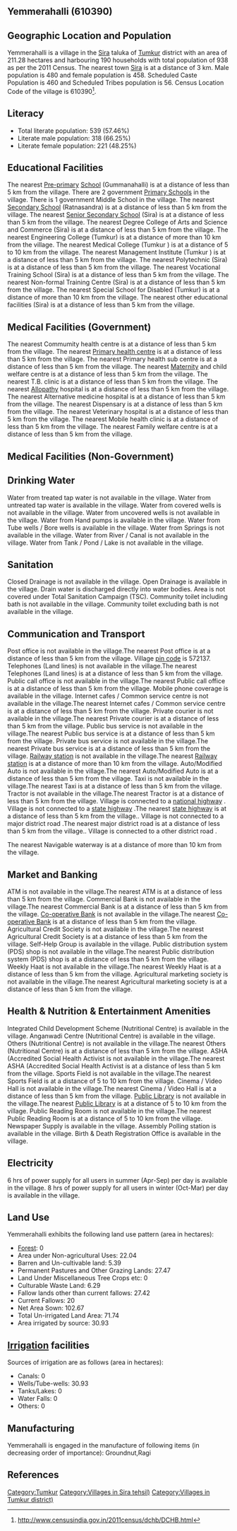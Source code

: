 {{Infobox settlement
| name=Yemmerahalli
| native_name=
| native_name_lang=
| other_name=
| nickname=
| settlement_type=Village
| image_skyline=
| image_alt=
| image_caption=
| pushpin_map=India Karnataka
| pushpin_label_position=right
| pushpin_map_alt=
| pushpin_map_caption=Location in Karnataka, India
| latd=
| latm=
| lats=
| latNS=
| longd=
| longm=
| longs=
| longEW=
| coordinates_display=inline,title
| subdivision_type=Country
| subdivision_name={{flag|India}}
| subdivision_type1=[[States and territories of India|State]]
| subdivision_name1=Karnataka 
| subdivision_type2=[[List of districts of India|District]]
| subdivision_name2=Tumkur
| subdivision_type3=Tahsil
| subdivision_name3=Sira 
| website=
| established_title=<!-- Established -->
| established_date=
| founder=
| named_for=
| government_type=
| governing_body=
| unit_pref=Metric=
| area_footnotes=
| area_rank=
| area_total_km2=2.11
| elevation_footnotes=
| elevation_m=
| population_total=938
| population_as_of=2011
| population_rank=
| population_density_km2=443
| population_demonym=
| population_footnotes=
| demographics_type1=Languages
| demographics1_title1=Official
| demographics1_info1=[[Kannada language|Kannada]]
| timezone1=[[Indian Standard Time|IST]]
| utc_offset1==+5:30
| postal_code_type=[[Postal Index Number|PIN]]
| postal_code=572137
| area_code_type=Telephone code
| area_code=
| registration_plate=
| blank1_name_sec1=Nearest city
| blank1_info_sec1=[[Sira]]
| blank2_name_sec1=[[Human sex ratio|Sex ratio]]
| blank2_info_sec1=954 [[male|♂]]/[[female|♀]]
| blank3_name_sec1=Literacy
| blank3_info_sec1=57.46%
| blank1_name_sec2=[[2011 Census of India|2011 census]] code
| blank1_info_sec2=610390
| footnotes=
}}

== Yemmerahalli (610390) ==

== Geographic Location and Population ==

Yemmerahalli is a village in the [[Sira ]] taluka of [[Tumkur]] district with an area of 211.28 hectares and harbouring 190 households with total population of 938 as per the 2011 Census. The nearest town [[Sira]] is at a distance of 3 km. Male population is 480 and female population is 458. Scheduled Caste Population is 460 and Scheduled Tribes population is 56. Census Location Code of the village is 610390<ref>http://www.censusindia.gov.in/2011census/dchb/DCHB.html</ref>.


== Literacy ==  
* Total literate population: 539 (57.46%)
* Literate male population: 318 (66.25%)
* Literate female population: 221 (48.25%)


== Educational Facilities ==  
The nearest [[Pre-primary]] [[School]] (Gummanahalli) is at a distance of less than 5 km from the village.
There are 2 government [[Primary School]]s in the village.
There is 1 government Middle School in the village.
The nearest [[Secondary School]] (Ratnasandra) is at a distance of less than 5 km from the village.
The nearest [[Senior Secondary School]] (Sira) is at a distance of less than 5 km from the village.
The nearest Degree College of Arts and Science and Commerce (Sira) is at a distance of less than 5 km from the village.
The nearest Engineering College (Tumkur) is at a distance of more than 10 km from the village.
The nearest Medical College (Tumkur ) is at a distance of 5 to 10 km from the village.
The nearest Management Institute (Tumkur ) is at a distance of less than 5 km from the village.
The nearest Polytechnic (Sira) is at a distance of less than 5 km from the village.
The nearest Vocational Training School (Sira) is at a distance of less than 5 km from the village.
The nearest Non-formal Training Centre (Sira) is at a distance of less than 5 km from the village.
The nearest Special School for Disabled (Tumkur) is at a distance of more than 10 km from the village.
The nearest other educational facilities (Sira) is at a distance of less than 5 km from the village.


== Medical Facilities (Government) ==
The nearest Commumity health centre is at a distance of less than 5 km from the village.
The nearest [[Primary health centre]] is at a distance of less than 5 km from the village.
The nearest Primary health sub centre is at a distance of less than 5 km from the village.
The nearest [[Maternity]] and child welfare centre is at a distance of less than 5 km from the village.
The nearest T.B. clinic is at a distance of less than 5 km from the village.
The nearest [[Allopathy]] hospital is at a distance of less than 5 km from the village.
The nearest Alternative medicine hospital is at a distance of less than 5 km from the village.
The nearest Dispensary is at a distance of less than 5 km from the village.
The nearest Veterinary hospital is at a distance of less than 5 km from the village.
The nearest Mobile health clinic is at a distance of less than 5 km from the village.
The nearest Family welfare centre is at a distance of less than 5 km from the village.


== Medical Facilities (Non-Government) ==











== Drinking Water ==
Water from treated tap water is not available in the village.
Water from untreated tap water is available in the village.
Water from covered wells is not available in the village.
Water from uncovered wells is not available in the village.
Water from Hand pumps is available in the village.
Water from Tube wells / Bore wells is available in the village.
Water from Springs is not available in the village.
Water from River / Canal is not available in the village.
Water from Tank / Pond / Lake is not available in the village.


== Sanitation ==
Closed Drainage is not available in the village.
Open Drainage is available in the village.
Drain water is discharged directly into water bodies.
Area is not covered under Total Sanitation Campaign (TSC).
Community toilet including bath is not available in the village.
Community toilet excluding bath is not available in the village.


== Communication and Transport ==
Post office is not available in the village.The nearest Post office is at a distance of less than 5 km from the village.
Village [[pin code]] is 572137.
Telephones (Land lines) is not available in the village.The nearest Telephones (Land lines) is at a distance of less than 5 km from the village.
Public call office is not available in the village.The nearest Public call office is at a distance of less than 5 km from the village.
Mobile phone coverage is available in the village.
Internet cafes / Common service centre is not available in the village.The nearest Internet cafes / Common service centre is at a distance of less than 5 km from the village.
Private courier is not available in the village.The nearest Private courier is at a distance of less than 5 km from the village.
Public bus service is not available in the village.The nearest Public bus service is at a distance of less than 5 km from the village.
Private bus service is not available in the village.The nearest Private bus service is at a distance of less than 5 km from the village.
[[Railway station]] is not available in the village.The nearest [[Railway station]] is at a distance of more than 10 km from the village.
Auto/Modified Auto is not available in the village.The nearest Auto/Modified Auto is at a distance of less than 5 km from the village.
Taxi is not available in the village.The nearest Taxi is at a distance of less than 5 km from the village.
Tractor is not available in the village.The nearest Tractor is at a distance of less than 5 km from the village.
Village is connected to a [[national highway]]  .
Village is not connected to a [[state highway]] .The nearest [[state highway]] is at a distance of less than 5 km from the village..
Village is not connected to a major district road   .The nearest major district road   is at a distance of less than 5 km from the village..
Village is connected to a other district road  .



The nearest Navigable waterway is at a distance of more than 10 km from the village.



== Market and Banking ==
ATM is not available in the village.The nearest ATM is at a distance of less than 5 km from the village.
Commercial Bank is not available in the village.The nearest Commercial Bank is at a distance of less than 5 km from the village.
[[Co-operative Bank]] is not available in the village.The nearest [[Co-operative Bank]] is at a distance of less than 5 km from the village.
Agricultural Credit Society is not available in the village.The nearest Agricultural Credit Society is at a distance of less than 5 km from the village.
Self-Help Group is available in the village.
Public distribution system (PDS) shop is not available in the village.The nearest Public distribution system (PDS) shop is at a distance of less than 5 km from the village.
Weekly Haat is not available in the village.The nearest Weekly Haat is at a distance of less than 5 km from the village.
Agricultural marketing society is not available in the village.The nearest Agricultural marketing society is at a distance of less than 5 km from the village.


== Health & Nutrition & Entertainment Amenities ==
Integrated Child Development Scheme (Nutritional Centre) is available in the village.
Anganwadi Centre (Nutritional Centre) is available in the village.
Others (Nutritional Centre) is not available in the village.The nearest Others (Nutritional Centre) is at a distance of less than 5 km from the village.
ASHA (Accredited Social Health Activist is not available in the village.The nearest ASHA (Accredited Social Health Activist is at a distance of less than 5 km from the village.
Sports Field is not available in the village.The nearest Sports Field is at a distance of 5 to 10 km from the village.
Cinema / Video Hall is not available in the village.The nearest Cinema / Video Hall is at a distance of less than 5 km from the village.
[[Public Library]] is not available in the village.The nearest [[Public Library]] is at a distance of 5 to 10 km from the village.
Public Reading Room is not available in the village.The nearest Public Reading Room is at a distance of 5 to 10 km from the village.
Newspaper Supply is available in the village.
Assembly Polling station is available in the village.
Birth & Death Registration Office is available in the village.


== Electricity ==






6 hrs of power supply for all users in summer (Apr-Sep) per day is available in the village.
8 hrs of power supply for all users in winter (Oct-Mar) per day is available in the village.


== Land Use ==
Yemmerahalli exhibits the following land use pattern (area in hectares):
* [[Forest]]: 0
* Area under Non-agricultural Uses: 22.04
* Barren and Un-cultivable land: 5.39
* Permanent Pastures and Other Grazing Lands: 27.47
* Land Under Miscellaneous Tree Crops etc: 0
* Culturable Waste Land: 6.29
* Fallow lands other than current fallows: 27.42
* Current Fallows: 20
* Net Area Sown: 102.67
* Total Un-irrigated Land Area: 71.74
* Area irrigated by source: 30.93


== [[Irrigation]] facilities ==
Sources of irrigation are as follows (area in hectares):
* Canals: 0
* Wells/Tube-wells: 30.93
* Tanks/Lakes: 0
* Water Falls: 0
* Others: 0


== Manufacturing ==
Yemmerahalli is engaged in the manufacture of following items (in decreasing order of importance): Groundnut,Ragi


[[Category:Tumkur]]
[[Category:Villages in Sira  tehsil)]]
[[Category:Villages in Tumkur district)]]


== References ==
{{Reflist}}


